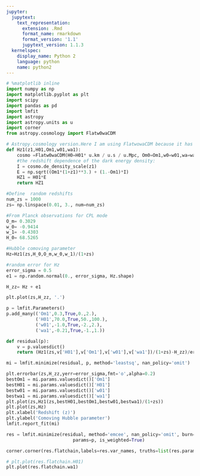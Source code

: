 ```yaml
---
jupyter:
  jupytext:
    text_representation:
      extension: .Rmd
      format_name: rmarkdown
      format_version: '1.1'
      jupytext_version: 1.1.3
  kernelspec:
    display_name: Python 2
    language: python
    name: python2
---
```


```python
# %matplotlib inline
import numpy as np
import matplotlib.pyplot as plt
import scipy
import pandas as pd
import lmfit
import astropy
import astropy.units as u
import corner
from astropy.cosmology import Flatw0waCDM
```

```python
# Astropy.cosmology version.Here I am using FlatwowaCDM because it has less parameters.(no Ode)
def Hz1(z1,H01,Om1,w01,wa1):
    cosmo =Flatw0waCDM(H0=H01* u.km / u.s / u.Mpc, Om0=Om1,w0=w01,wa=wa1) 
    #the redshift dependence of the dark energy density:
    I = cosmo.de_density_scale(z1)
    E = np.sqrt((Om1*(1+z1)**3.) + (1.-Om1)*I)
    HZ1 = H01*E
    return HZ1
```

```python
#Define  random redshifts
num_zs = 1000
zs= np.linspace(0.01, 3., num=num_zs)
```

```python
#From Planck observations for CPL mode
O_m= 0.3029
w_0= -0.9414
w_1= -0.4303
H_0= 68.5265
```

```python
#Hubble comoving parameter
Hz=Hz1(zs,H_0,O_m,w_0,w_1)/(1+zs)
```

```python
#random error for Hz
error_sigma = 0.5
e1 = np.random.normal(0., error_sigma, Hz.shape)
```

```python
H_zz= Hz + e1
```

```python
plt.plot(zs,H_zz, '.')
```

```python
p = lmfit.Parameters()
p.add_many(('Om1',0.3,True,0.,2.),
           ('H01',70.0,True,50.,100.),
           ('w01',-1.0,True,-2.,2.),
           ('wa1',-0.21,True,-1.,1.))

def residual(p):
    v = p.valuesdict()
    return (Hz1(zs,v['H01'],v['Om1'],v['w01'],v['wa1'])/(1+zs)-H_zz)/error_sigma
```

```python
mi = lmfit.minimize(residual, p, method='leastsq', nan_policy='omit')
```

```python
plt.errorbar(zs,H_zz,yerr=error_sigma,fmt='o',alpha=0.2)
bestOm1 = mi.params.valuesdict()['Om1']
bestH01 = mi.params.valuesdict()['H01']
bestw01 = mi.params.valuesdict()['w01']
bestwa1 = mi.params.valuesdict()['wa1']
plt.plot(zs,Hz1(zs,bestH01,bestOm1,bestw01,bestwa1)/(1+zs))
plt.plot(zs,Hz)
plt.xlabel('Redshift (z)')
plt.ylabel('Comoving Hubble parameter')
lmfit.report_fit(mi)
```

```python
res = lmfit.minimize(residual, method='emcee', nan_policy='omit', burn=300, steps=1500,thin=1,
                         params=p, is_weighted=True)
```

```python
corner.corner(res.flatchain,labels=res.var_names, truths=list(res.params.valuesdict().values()))
```

```python
# plt.plot(res.flatchain.H01)
plt.plot(res.flatchain.wa1)
```

```python

```
